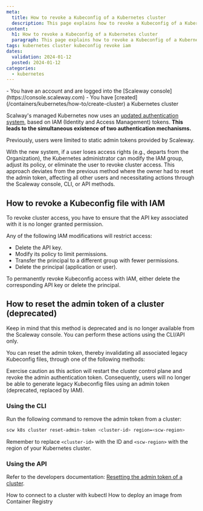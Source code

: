 ```yaml
---
meta:
  title: How to revoke a Kubeconfig of a Kubernetes cluster
  description: This page explains how to revoke a Kubeconfig of a Kubernetes cluster
content:
  h1: How to revoke a Kubeconfig of a Kubernetes cluster
  paragraph: This page explains how to revoke a Kubeconfig of a Kubernetes cluster
tags: kubernetes cluster kubeconfig revoke iam
dates:
  validation: 2024-01-12
  posted: 2024-01-12
categories:
  - kubernetes
---
```


<Macro id="iam-requirements" />

<Message type="requirement">
  - You have an account and are logged into the [Scaleway console](https://console.scaleway.com)
  - You have [created](/containers/kubernetes/how-to/create-cluster) a Kubernetes cluster
</Message>

Scalway's managed Kubernetes now uses an [updated authentication system](/containers/kubernetes/how-to/manage-kubeconfig-with-iam/), based on IAM (Identity and Access Management) tokens. **This leads to the simultaneous existence of two authentication mechanisms.**

Previously, users were limited to static admin tokens provided by Scaleway.

With the new system, if a user loses access rights (e.g., departs from the Organization), the Kubernetes administrator can modify the IAM group, adjust its policy, or eliminate the user to revoke cluster access.
This approach deviates from the previous method where the owner had to reset the admin token, affecting all other users and necessitating actions through the Scaleway console, CLI, or API methods.

## How to revoke a Kubeconfig file with IAM

To revoke cluster access, you have to ensure that the API key associated with it is no longer granted permission.

Any of the following IAM modifications will restrict access:

- Delete the API key.
- Modify its policy to limit permissions.
- Transfer the principal to a different group with fewer permissions.
- Delete the principal (application or user).

To permanently revoke Kubeconfig access with IAM, either delete the corresponding API key or delete the principal.

## How to reset the admin token of a cluster (deprecated)

<Message type="note">
    Keep in mind that this method is deprecated and is no longer available from the Scaleway console. You can perform these actions using the CLI/API only.
</Message>

You can reset the admin token, thereby invalidating all associated legacy Kubeconfig files, through one of the following methods:

<Message type="important">
  Exercise caution as this action will restart the cluster control plane and revoke the admin authentication token. Consequently, users will no longer be able to generate legacy Kubeconfig files using an admin token (deprecated, replaced by IAM).
</Message>

### Using the CLI

Run the following command to remove the admin token from a cluster:

```sh
scw k8s cluster reset-admin-token <cluster-id> region=<scw-region>
```
Remember to replace `<cluster-id>` with the ID and `<scw-region>` with the region of your Kubernetes cluster.

### Using the API

Refer to the developers documentation: [Resetting the admin token of a cluster](https://www.scaleway.com/en/developers/api/kubernetes/#path-clusters-reset-the-admin-token-of-a-cluster).

<Navigation title="See also">
  <PreviousButton to="/containers/kubernetes/how-to/connect-cluster-kubectl/">How to connect to a cluster with kubectl</PreviousButton>
  <NextButton to="/containers/kubernetes/how-to/deploy-image-from-container-registry/">How to deploy an image from Container Registry</NextButton>
</Navigation>
